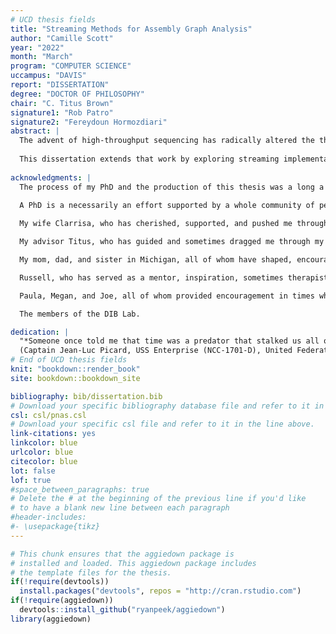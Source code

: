 ```yaml
---
# UCD thesis fields
title: "Streaming Methods for Assembly Graph Analysis"
author: "Camille Scott"
year: "2022"
month: "March"
program: "COMPUTER SCIENCE"
uccampus: "DAVIS"
report: "DISSERTATION"
degree: "DOCTOR OF PHILOSOPHY"
chair: "C. Titus Brown"
signature1: "Rob Patro"
signature2: "Fereydoun Hormozdiari"
abstract: |
  The advent of high-throughput sequencing has radically altered the theory and practice of biology. Massive volumes of sequence data have necessitated commensurate advances in computational approaches to biological analysis; methods for the assembly of shotgun sequencing data into complete genomes, transcriptomes, and metagenomes have been particularly foundational in enabling downstream study. More recently, sketching methods have allowed classification and comparison to scale to hundreds of thousands of samples.
  
  This dissertation extends that work by exploring streaming implementations of several core approaches. First, we introduce a method for single-pass construction of the compact de Bruijn graph, with support for novel methods of dynamic assembly graph analysis. Next, we explore the saturation behavior of streaming sequence sketches, and introduce a novel sketch we call `draff` which uses Universal $k$-mer Hitting Sets to represent the shape of assembly graphs. Finally, we introduce several pieces of research software for sequence comparison, transcript annotation, and phylogenetic tree building, which showcase accessible, open access design philosophies. We also introduce the `goetia` library and toolset for efficient de Bruijn graph algorithms in C++ and Python.
  
acknowledgments: |
  The process of my PhD and the production of this thesis was a long a difficult process. During it all, I transitioned genders, moved across the country and changed institutions from Michigan State University to University of California Davis, met my partner and eventual wife, struggled through mental health problems, adopted a family of pets and found a network of close friends, and generally, built a life.
  
  A PhD is a necessarily an effort supported by a whole community of people. I have been privileged to have a community that is nothing short of phenomenal.

  My wife Clarrisa, who has cherished, supported, and pushed me through thick and thin since we met here in Davis. 

  My advisor Titus, who has guided and sometimes dragged me through my degree. If he has a defining attribute, it might be his extraordinarily deep well of patience and understanding; if not that, it is his firm dedication and commitment to supporting and encouraging his mentees.

  My mom, dad, and sister in Michigan, all of whom have shaped, encouraged, and inspired me in all my endeavours. 

  Russell, who has served as a mentor, inspiration, sometimes therapist, and most importantly, a great friend. Without him, I would never have finished this program.

  Paula, Megan, and Joe, all of whom provided encouragement in times when I was low.

  The members of the DIB Lab. 

dedication: |
  "*Someone once told me that time was a predator that stalked us all our lives. But I rather believe than time is a companion who goes with us on the journey, and reminds us to cherish every moment because they'll never come again. What we leave behind is not as important how we lived... after all, Number One, we're only mortal.*"    
  (Captain Jean-Luc Picard, USS Enterprise (NCC-1701-D), United Federation of Planets)"
# End of UCD thesis fields
knit: "bookdown::render_book"
site: bookdown::bookdown_site

bibliography: bib/dissertation.bib
# Download your specific bibliography database file and refer to it in the line above.
csl: csl/pnas.csl
# Download your specific csl file and refer to it in the line above.
link-citations: yes
linkcolor: blue
urlcolor: blue
citecolor: blue
lot: false
lof: true
#space_between_paragraphs: true
# Delete the # at the beginning of the previous line if you'd like
# to have a blank new line between each paragraph
#header-includes:
#- \usepackage{tikz}
---
```


<!--
Above is the YAML (YAML Ain't Markup Language) header that includes a lot of metadata used to produce the document.  Be careful with spacing in this header!

If you'd like to include a comment that won't be produced in your resulting file enclose it in a block like this.
-->

<!--
If you receive a duplicate label error after knitting, make sure to delete the index.Rmd file and then knit again.
-->

```r
# This chunk ensures that the aggiedown package is
# installed and loaded. This aggiedown package includes
# the template files for the thesis.
if(!require(devtools))
  install.packages("devtools", repos = "http://cran.rstudio.com")
if(!require(aggiedown))
  devtools::install_github("ryanpeek/aggiedown")
library(aggiedown)
```

